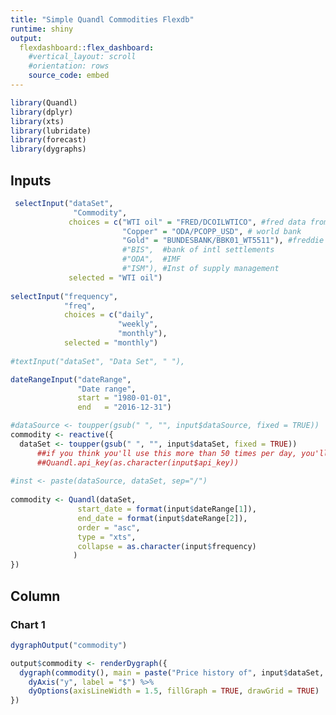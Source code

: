 ```yaml
---
title: "Simple Quandl Commodities Flexdb"
runtime: shiny
output:
  flexdashboard::flex_dashboard:
    #vertical_layout: scroll
    #orientation: rows
    source_code: embed
---
```


```r
library(Quandl)
library(dplyr)
library(xts)
library(lubridate)
library(forecast)
library(dygraphs)
```

Inputs{.sidebar}
--------------------------------

```r
 selectInput("dataSet",
              "Commodity",
             choices = c("WTI oil" = "FRED/DCOILWTICO", #fred data from federal reserve
                         "Copper" = "ODA/PCOPP_USD", # world bank
                         "Gold" = "BUNDESBANK/BBK01_WT5511"), #freddie mac
                         #"BIS",  #bank of intl settlements
                         #"ODA",  #IMF
                         #"ISM"), #Inst of supply management
             selected = "WTI oil")
                     
selectInput("frequency",
            "freq",
            choices = c("daily",
                        "weekly",
                        "monthly"),
            selected = "monthly")
                     
#textInput("dataSet", "Data Set", " "),

dateRangeInput("dateRange",
               "Date range",
               start = "1980-01-01",
               end   = "2016-12-31")

#dataSource <- toupper(gsub(" ", "", input$dataSource, fixed = TRUE))
commodity <- reactive({
  dataSet <- toupper(gsub(" ", "", input$dataSet, fixed = TRUE))
      ##if you think you'll use this more than 50 times per day, you'll need an api key
      ##Quandl.api_key(as.character(input$api_key))
      
#inst <- paste(dataSource, dataSet, sep="/")
      
commodity <- Quandl(dataSet,
               start_date = format(input$dateRange[1]),
               end_date = format(input$dateRange[2]),
               order = "asc",
               type = "xts",
               collapse = as.character(input$frequency)
              )
})
```

Column
-------------------------------------
    
### Chart 1
    
```r
dygraphOutput("commodity")

output$commodity <- renderDygraph({
  dygraph(commodity(), main = paste("Price history of", input$dataSet, sep = " ")) %>%
    dyAxis("y", label = "$") %>%
    dyOptions(axisLineWidth = 1.5, fillGraph = TRUE, drawGrid = TRUE)
})

```
